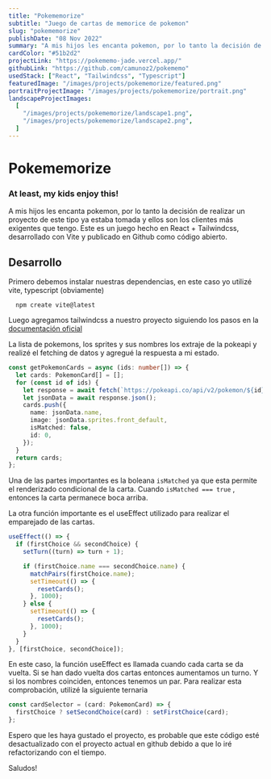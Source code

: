 ```yaml
---
title: "Pokememorize"
subtitle: "Juego de cartas de memorice de pokemon"
slug: "pokememorize"
publishDate: "08 Nov 2022"
summary: "A mis hijos les encanta pokemon, por lo tanto la decisión de realizar un proyecto de este tipo ya estaba tomada y ellos son los clientes más exigentes que tengo. Este es un juego hecho en React + Tailwindcss, desarrollado con Vite y publicado en Github como código abierto."
cardColor: "#51b2d2"
projectLink: "https://pokememo-jade.vercel.app/"
githubLink: "https://github.com/camunoz2/pokememo"
usedStack: ["React", "Tailwindcss", "Typescript"]
featuredImage: "/images/projects/pokememorize/featured.png"
portraitProjectImage: "/images/projects/pokememorize/portrait.png"
landscapeProjectImages:
  [
    "/images/projects/pokememorize/landscape1.png",
    "/images/projects/pokememorize/landscape2.png",
  ]
---
```


# Pokememorize

### At least, my kids enjoy this!

A mis hijos les encanta pokemon, por lo tanto la decisión de realizar un proyecto de este tipo ya estaba tomada y ellos son los clientes más exigentes que tengo. Este es un juego hecho en React + Tailwindcss, desarrollado con Vite y publicado en Github como código abierto.

## Desarrollo

Primero debemos instalar nuestras dependencias, en este caso yo utilizé vite, typescript (obviamente)

```
  npm create vite@latest
```

Luego agregamos tailwindcss a nuestro proyecto siguiendo los pasos en la [documentación oficial](https://tailwindcss.com/docs/installation)

La lista de pokemons, los sprites y sus nombres los extraje de la pokeapi y realizé el fetching de datos y agregué la respuesta a mi estado.

```ts
const getPokemonCards = async (ids: number[]) => {
  let cards: PokemonCard[] = [];
  for (const id of ids) {
    let response = await fetch(`https://pokeapi.co/api/v2/pokemon/${id}`);
    let jsonData = await response.json();
    cards.push({
      name: jsonData.name,
      image: jsonData.sprites.front_default,
      isMatched: false,
      id: 0,
    });
  }
  return cards;
};
```

Una de las partes importantes es la boleana `isMatched` ya que esta permite el renderizado condicional de la carta. Cuando `isMatched === true` , entonces la carta permanece boca arriba.

La otra función importante es el useEffect utilizado para realizar el emparejado de las cartas.

```ts
useEffect(() => {
  if (firstChoice && secondChoice) {
    setTurn((turn) => turn + 1);

    if (firstChoice.name === secondChoice.name) {
      matchPairs(firstChoice.name);
      setTimeout(() => {
        resetCards();
      }, 1000);
    } else {
      setTimeout(() => {
        resetCards();
      }, 1000);
    }
  }
}, [firstChoice, secondChoice]);
```

En este caso, la función useEffect es llamada cuando cada carta se da vuelta. Si se han dado vuelta dos cartas entonces aumentamos un turno. Y si los nombres coinciden, entonces tenemos un par. Para realizar esta comprobación, utilizé la siguiente ternaria

```ts
const cardSelector = (card: PokemonCard) => {
  firstChoice ? setSecondChoice(card) : setFirstChoice(card);
};
```

Espero que les haya gustado el proyecto, es probable que este código esté desactualizado con el proyecto actual en github debido a que lo iré refactorizando con el tiempo.

Saludos!
